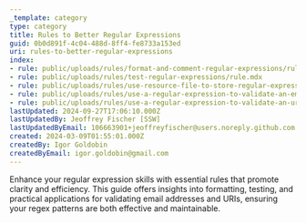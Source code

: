 ```yaml
---
_template: category
type: category
title: Rules to Better Regular Expressions
guid: 0b0d891f-4c04-488d-8ff4-fe8733a153ed
uri: rules-to-better-regular-expressions
index:
- rule: public/uploads/rules/format-and-comment-regular-expressions/rule.mdx
- rule: public/uploads/rules/test-regular-expressions/rule.mdx
- rule: public/uploads/rules/use-resource-file-to-store-regular-expressions/rule.mdx
- rule: public/uploads/rules/use-a-regular-expression-to-validate-an-email-address/rule.mdx
- rule: public/uploads/rules/use-a-regular-expression-to-validate-an-uri/rule.mdx
lastUpdated: 2024-09-27T17:06:10.000Z
lastUpdatedBy: Jeoffrey Fischer [SSW]
lastUpdatedByEmail: 106663901+jeoffreyfischer@users.noreply.github.com
created: 2024-03-09T01:55:01.000Z
createdBy: Igor Goldobin
createdByEmail: igor.goldobin@gmail.com
---
```


Enhance your regular expression skills with essential rules that promote clarity and efficiency. This guide offers insights into formatting, testing, and practical applications for validating email addresses and URIs, ensuring your regex patterns are both effective and maintainable.
